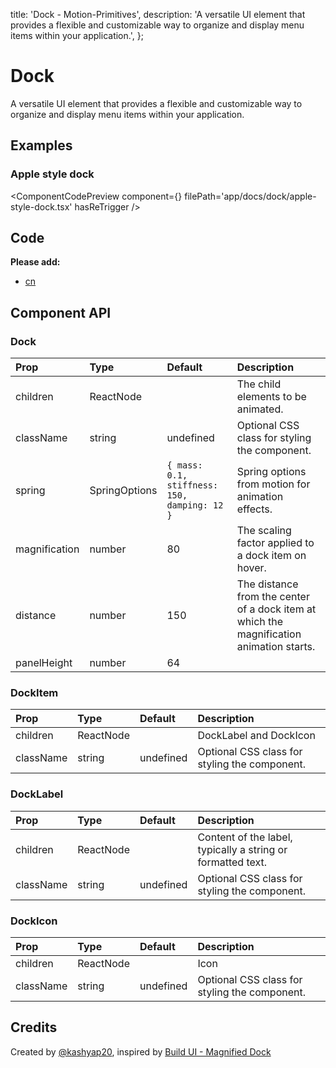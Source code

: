   title: 'Dock - Motion-Primitives',
  description:
    'A versatile UI element that provides a flexible and customizable way to organize and display menu items within your application.',
};


# Dock

A versatile UI element that provides a flexible and customizable way to organize and display menu items within your application.

## Examples

### Apple style dock

<ComponentCodePreview
  component={<AppleStyleDock />}
  filePath='app/docs/dock/apple-style-dock.tsx'
  hasReTrigger
/>

## Code

<CodeBlock filePath='components/core/dock.tsx' />

**Please add:**

- [cn](https://github.com/ibelick/motion-primitives/blob/main/lib/utils.ts)

## Component API

### Dock

| Prop          | Type          | Default                                      | Description                                                                              |
| :------------ | :------------ | :------------------------------------------- | :--------------------------------------------------------------------------------------- |
| children      | ReactNode     |                                              | The child elements to be animated.                                                       |
| className     | string        | undefined                                    | Optional CSS class for styling the component.                                            |
| spring        | SpringOptions | `{ mass: 0.1, stiffness: 150, damping: 12 }` | Spring options from motion for animation effects.                                        |
| magnification | number        | 80                                           | The scaling factor applied to a dock item on hover.                                      |
| distance      | number        | 150                                          | The distance from the center of a dock item at which the magnification animation starts. |
| panelHeight   | number        | 64                                           |

### DockItem

| Prop      | Type      | Default   | Description                                   |
| :-------- | :-------- | :-------- | :-------------------------------------------- |
| children  | ReactNode |           | DockLabel and DockIcon                        |
| className | string    | undefined | Optional CSS class for styling the component. |

### DockLabel

| Prop      | Type      | Default   | Description                                                 |
| :-------- | :-------- | :-------- | :---------------------------------------------------------- |
| children  | ReactNode |           | Content of the label, typically a string or formatted text. |
| className | string    | undefined | Optional CSS class for styling the component.               |

### DockIcon

| Prop      | Type      | Default   | Description                                   |
| :-------- | :-------- | :-------- | :-------------------------------------------- |
| children  | ReactNode |           | Icon                                          |
| className | string    | undefined | Optional CSS class for styling the component. |

## Credits

Created by [@kashyap20](https://github.com/kashyap20), inspired by [Build UI - Magnified Dock](https://buildui.com/recipes/magnified-dock)
